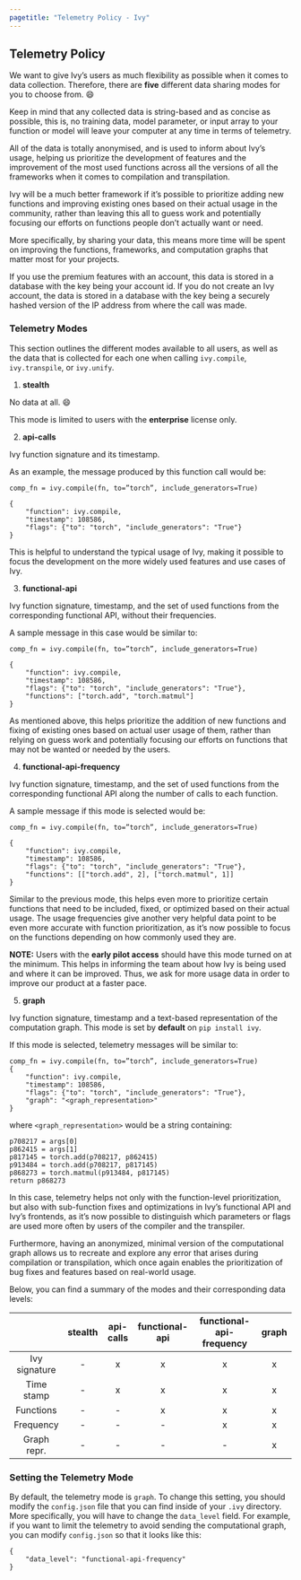 ```yaml
---
pagetitle: "Telemetry Policy - Ivy"
---
```


## Telemetry Policy

We want to give Ivy’s users as much flexibility as possible when it comes to data collection. 
Therefore, there are **five** different data sharing modes for you to choose from. 😄

Keep in mind that any collected data is string-based and as concise as possible, this is, no training data, model parameter, or input array to your function or model will leave your computer at any time in terms of telemetry.

All of the data is totally anonymised, and is used to inform about Ivy’s usage, helping us prioritize the development of features and the improvement of the most used functions across all the versions of all the frameworks when it comes to compilation and transpilation.

Ivy will be a much better framework if it’s possible to prioritize adding new functions and improving existing ones based on their actual usage in the community, rather than leaving this all to guess work and potentially focusing our efforts on functions people don’t actually want or need.

More specifically, by sharing your data, this means more time will be spent on improving the functions, frameworks, and computation graphs that matter most for your projects.

If you use the premium features with an account, this data is stored in a database with the key being your account id. If you do not create an Ivy account, the data is stored in a database with the key being a securely hashed version of the IP address from where the call was made.


### Telemetry Modes

This section outlines the different modes available to all users, as well as the data that is collected for each one when calling `ivy.compile`, `ivy.transpile`, or `ivy.unify`. 

1. **stealth** 

No data at all. 😄

This mode is limited to users with the **enterprise** license only.

2. **api-calls**

Ivy function signature and its timestamp.

As an example, the message produced by this function call would be:

```
comp_fn = ivy.compile(fn, to=”torch”, include_generators=True)

{
	"function": ivy.compile,
	"timestamp": 108586,
	"flags": {"to": "torch", "include_generators": "True"}
}
```

This is helpful to understand the typical usage of Ivy, making it possible to focus the development on the more widely used features and use cases of Ivy. 

3. **functional-api**

Ivy function signature, timestamp, and the set of used functions from the corresponding functional API, without their frequencies.

A sample message in this case would be similar to:

```
comp_fn = ivy.compile(fn, to=”torch”, include_generators=True)

{
	"function": ivy.compile,
	"timestamp": 108586,
	"flags": {"to": "torch", "include_generators": "True"},
	"functions": ["torch.add", "torch.matmul"]
}
```

As mentioned above, this helps prioritize the addition of new functions and fixing of existing ones based on actual user usage of them, rather than relying on guess work and potentially focusing our efforts on functions that may not be wanted or needed by the users.

4. **functional-api-frequency**

Ivy function signature, timestamp, and the set of used functions from the corresponding functional API along the number of calls to each function.

A sample message if this mode is selected would be:

```
comp_fn = ivy.compile(fn, to=”torch”, include_generators=True)

{
	"function": ivy.compile,
	"timestamp": 108586,
	"flags": {"to": "torch", "include_generators": "True"},
	"functions": [["torch.add", 2], ["torch.matmul", 1]]
}
```

Similar to the previous mode, this helps even more to prioritize certain functions that need to be included, fixed, or optimized based on their actual usage. The usage frequencies give another very helpful data point to be even more accurate with function prioritization, as it’s now possible to focus on the functions depending on how commonly used they are.

**NOTE:** Users with the **early pilot access** should have this mode turned on at the minimum. 
This helps in informing the team about how Ivy is being used and where it can be improved.
Thus, we ask for more usage data in order to improve our product at a faster pace.

5. **graph**

Ivy function signature, timestamp and a text-based representation of the computation graph. 
This mode is set by **default** on `pip install ivy`.

If this mode is selected, telemetry messages will be similar to:

```
comp_fn = ivy.compile(fn, to=”torch”, include_generators=True)
{
	"function": ivy.compile,
	"timestamp": 108586,
	"flags": {"to": "torch", "include_generators": "True"},
	"graph": "<graph_representation>"
}
```

where `<graph_representation>` would be a string containing:

```
p708217 = args[0]
p862415 = args[1]
p817145 = torch.add(p708217, p862415)
p913484 = torch.add(p708217, p817145)
p868273 = torch.matmul(p913484, p817145)
return p868273
```

In this case, telemetry helps not only with the function-level prioritization, but also with sub-function fixes and optimizations in Ivy’s functional API and Ivy’s frontends, as it’s now possible to distinguish which parameters or flags are used more often by users of the compiler and the transpiler.

Furthermore, having an anonymized, minimal version of the computational graph allows us to recreate and explore any error that arises during compilation or transpilation, which once again enables the prioritization of bug fixes and features based on real-world usage.

Below, you can find a summary of the modes and their corresponding data levels:

|               | stealth | api-calls | functional-api | functional-api-frequency | graph |
|:-------------:|:-------:|:---------:|:--------------:|:------------------------:|:-----:|
| Ivy signature |    -    |     x     |       x        |            x             |   x   |
|  Time stamp   |    -    |     x     |       x        |            x             |   x   |
|   Functions   |    -    |     -     |       x        |            x             |   x   |
|   Frequency   |    -    |     -     |       -        |            x             |   x   |
|  Graph repr.  |    -    |     -     |       -        |            -             |   x   |



### Setting the Telemetry Mode

By default, the telemetry mode is `graph`. 
To change this setting, you should modify the `config.json` file that you can find inside of your `.ivy` directory. 
More specifically, you will have to change the `data_level` field. For example, if you want to limit the telemetry to avoid sending the computational graph, you can modify `config.json` so that it looks like this:

```
{
    "data_level": "functional-api-frequency"
}
```
